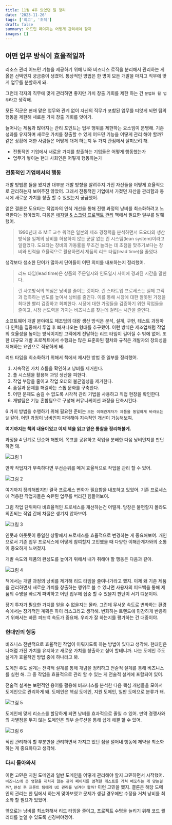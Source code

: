 ```yaml
---
title: 11월 4주 있었던 일 정리
date: '2023-11-26'
tags: ['회고', '조직']
draft: false
summary: 어드민 페이지는 어떻게 관리해야 할까
images: []
---
```


## 어떤 업무 방식이 효율적일까

리소스 관리 어드민 기능을 제공하기 위해 UI와 비즈니스 로직을 분리해서 관리하는 게 옳은 선택인지 궁금증이 생겼어.
통상적인 방법은 한 명이 모든 개발을 마치고 직무에 맞게 업무를 분할하게 돼.

그런데 각자의 직무에 맞게 관리하면 좋지만 가치 창출 기회를 제한 하는 건 `분업화 될 업무`라고 생각해.

모든 직군은 현재 맡은 업무와 관계 없이 자신의 직무가 포함된 업무를 떠앉게 되면 팀의 행동을 제한해 새로운 가치 창출 기회를 앗아가.

늘어나는 제품과 많아지는 관리 포인트는 업무 행위를 제한하는 요소임이 분명해.
기존 성과를 유지하며 새로운 가치를 창출할 수 있게 어드민 기능을 어떻게 관리 해야 할까?
같은 상황에 처한 사람들은 어떻게 대처 하는지 두 가지 관점에서 살펴보려 해.

- 전통적인 기업에서 새로운 가치를 창출하는 기업들은 어떻게 행동했는가
- 업무가 쌓이는 현대 사회인은 어떻게 행동하는가

### 전통적인 기업에서의 행동

개발 방법론 들을 봤지만 대부분 개발 방향을 알려주지 가진 자산들을 어떻게 효율적으로 관리하는지 보여주진 않았어.
그래서 전통적인 기업에서 가졌던 자산을 관리함과 동시에 새로운 가치를 창출 할 수 있었는지 궁금했어.

얻은 결론은 도요타는 작업자의 인식 개선을 통해 진행 과정의 낭비를 최소화하려고 노력한다는 점이었지.
다음은 [애자일 & 스크럼 프로젝트 관리](https://m.yes24.com/Goods/Detail/26879914) 책에서 필요한 일부를 발췌했어.

> 1990년대 초 MIT 교수 워맥은 일본의 제조 경쟁력을 분석하면서
> 도요타의 생산 방식을 일체의 낭비를 허용하지 않는 군살 없는 린 시스템(lean system)이라고 일컬었다.
> 도요타는 장비의 가동률을 무조건 늘리는 데 초점을 맞추기보다는 장비와 인력을 효율적으로 활용하면서 제품의 리드 타임(lead time)을 줄였다.

생각보다 생소한 단어가 많아서 단어들이 어떤 의미를 내포하는지 정리했어.

> 리드 타임(lead time)은 상품의 주문일시와 인도일시 사이에 경과된 시간을 말한다.

> 린 사고방식의 핵심은 낭비를 줄이는 것이다.
> 린 스타트업 프로세스는 실제 고객과 접촉하는 빈도를 높여서 낭비를 줄인다.
> 이를 통해 시장에 대한 잘못된 가정을 최대한 빨리 검증하고 회피한다.
> 시장에 대한 가정들을 검증하기 위한 작업들을 줄이고, 시장 선도력을 가지는 비즈니스를 찾는데 걸리는 시간을 줄인다.

소프트웨어 개발 분야에도 제조업의 대량 생산 방식은 분석, 설계, 구현, 테스트 과정마다 인력을 집중해서 투입 후 빠져나오는 형태를 추구했어.
이런 방식은 제조업처럼 작업의 효율성을 높이는 방식이지만 고객에게 전달하는 리드 타임이 길어질 수 밖에 없어.
또한 대규모 개발 프로젝트에서 수행되는 많은 표준화된 절차와 규칙은 개발자의 창의성을 저해하는 요인으로 적용하게 돼.

리드 타임을 최소화하기 위해서 책에서 제시한 방법 중 일부를 정리했어.

1. 지속적인 가치 흐름을 확인하고 낭비를 제거한다.
2. 풀 시스템을 활용해 과잉 생산을 피한다.
3. 작업 부담을 줄이고 작업 오더의 불균일성을 제거한다.
4. 품질과 문제를 해결하는 스톱 문화를 구축한다.
5. 어떤 문제도 숨길 수 없도록 시각적 관리 기법을 사용하고 직접 현장을 확인한다.
6. 개발팀은 기능 혼합팀으로 구성해 커뮤니케이션 과정을 단축시킨다.

6 가지 방법을 수행하기 위해 필요한 준비는 `모든 이해관계자가 제품을 동일하게 바라보는 일` 같아.
어떤 과정이 낭비인지 파악해야 지속적인 개선이 가능해보여.

**여기까지는 책의 내용이었고 이제 책을 읽고 얻은 통찰을 정리해볼게.**

과정을 4 단계로 단순화 해봤어. 목표를 공유하고 작업을 분배한 다음 낭비인지를 판단하면 돼.

![그림 1](/static/images/reminiscence/11m4w/1.png)

만약 작업자가 부족하다면 우선순위를 메겨 효율적으로 작업을 관리 할 수 있어.

![그림 2](/static/images/reminiscence/11m4w/2.png)

여기까지 정리해봤지만 결국 프로세스 변화가 필요함을 내포하고 있었어.
기존 프로세스에 적응한 작업자들은 숙련된 업무를 버리긴 힘들어보여.

그럼 작업 단위마다 비효율적인 프로세스를 개선하는건 어떨까.
당장은 불편할지 몰라도 의존되는 작업 간에 차질은 생기지 않아보여.

![그림 3](/static/images/reminiscence/11m4w/3.png)

인풋과 아웃풋이 동일한 상황에서 프로세스를 효율적으로 변경하는 게 중요해보여.
개인으로서 기존 업무 프로세스에 어떻게 참여할지 고민했을 때 다양한 이해관계자와의 소통이 중요하게 느껴졌지.

개발 속도와 제품의 완성도를 높이기 위해서 내가 취해야 할 행동은 다음과 같아.

![그림 4](/static/images/reminiscence/11m4w/4.png)

책에서는 개발 과정의 낭비를 제거해 리드 타임을 줄여나가라고 했지.
이제 왜 기존 제품을 관리하면서 새로운 가치를 창출하는 행위로 볼 수 있냐면 사용자의 피드백을 통해 제품의 수명을 빠르게 파악하고 어떤 업무에 집중 할 수 있을지 판단이 서기 떄문이야.

장기 투자가 필요한 가치를 얻을 수 없을지는 몰라.
그런데 무서운 속도로 변화하는 환경 속에서는 장기적인 계획은 하이 리스크라고 생각해.
변화하는 트렌드에 민감하게 반응하기 위해서는 빠른 피드백 속도가 중요해.
우리가 잘 하는지를 평가하는 건 대중이야.

### 현대인의 행동

비즈니스 전반적으로 효율적인 작업이 이뤄지도록 하는 방법이 있다고 생각해.
현대인은 나처럼 가진 가치를 유지하고 새로운 가치를 창출하고 싶어 할테니까.
나는 도메인 주도 설계가 효율적인 방법 중에 하나라고 봐.

도메인 주도 설계는 전략적 설계를 통해 개념을 정리하고 전술적 설계를 통해 비즈니스를 실현 해.
그 중 작업을 효율적으로 관리 할 수 있는 게 전술적 설계에 포함되어 있어.

전술적 설계는 보편적인 용어를 활용해 비즈니스를 분석한 다음 핵심 개념들을 모아서 도메인으로 관리하게 돼.
도메인은 핵심 도메인, 지원 도메인, 일반 도메으로 분류가 돼.

![그림 5](/static/images/reminiscence/11m4w/5.png)

도메인에 맞게 리소스를 할당하게 되면 낭비를 효과적으로 줄일 수 있어.
만약 경쟁사와의 차별점을 두지 않는 도메인은 외부 솔루션을 통해 쉽게 해결 할 수 있어.

![그림 6](/static/images/reminiscence/11m4w/6.png)

직접 관리해야 할 부분만을 관리하면서 가지고 있던 짐을 덜어내 행동에 제약을 최소화하는 게 중요하다고 생각해.

### 다시 돌아와서

이런 고민은 지원 도메인과 일반 도메인을 어떻게 관리해야 할지 고민하면서 시작했어.
`비즈니스에 큰 영향을 끼치지 않는 관리 페이지를 엄격한 테스트를 거쳐 배포하는 게 맞는걸까?`, `완성 후 프론트 팀에게 UI 관리를 넘겨야 할까?` 이런 고민을 했지.
결론은 해당 도메인의 관리는 한 팀에서 하는게 맞아보였고 문제가 생길 경우에만 수정을 거쳐 낭비를 최소화 할 필요가 있었어.

앞으로는 낭비를 최소화해서 리드 타임을 줄이고, 프로젝트 수명을 늘리기 위해 코드 퀄리티를 높일 수 있도록 신경써야겠어.
